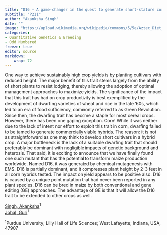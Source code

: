 ```yaml
---
title: "D16 – A game-changer in the quest to generate short-stature corn hybrids"
subtitle: "P211"
author: "Akanksha Singh"
date: ""
image: "https://upload.wikimedia.org/wikipedia/commons/5/5e/Aztec_Diet_Basket_of_Corn_%289755332575%29.jpg"
categories: 
- Quantitative Genetics & Breeding
- Odd Numbered
freeze: true
editor: source
markdown: 
    wrap: 72
---
```


One way to achieve sustainably high crop yields is by planting cultivars with reduced height. The major beneﬁt of this trait stems largely from the ability of short plants to resist lodging, thereby allowing the adoption of optimal management approaches to maximize yields. The signiﬁcance of the impact that this trait has had on crop productivity is best exempliﬁed by the development of dwarﬁng varieties of wheat and rice in the late ‘60s, which led to an era of food suﬃciency, commonly referred to as Green Revolution. Since then, the dwarﬁng trait has become a staple for most cereal crops. However, there has been one gaping exception. Corn! While it was neither due to the lack of intent nor eﬀort to exploit this trait in corn, dwarﬁng failed to be tamed to generate commercially viable hybrids. The reason: it is not as straightforward as one may think to develop short cultivars in a hybrid crop. A major bottleneck is the lack of a suitable dwarfing trait that should preferably be dominant with negligible impacts of genetic background and heterosis. That said, it is exciting to announce that we have finally found one such mutant that has the potential to transform maize production worldwide. Named D16, it was generated by chemical mutagenesis with EMS. D16 is partially dominant, and it compresses plant height by 2-3 feet in all corn hybrids tested. The impact on yield appears to be positive also. D16 is caused by a unique point mutation that had never been reported in any plant species. D16 can be bred in maize by both conventional and gene editing (GE) approaches. The advantage of GE is that it will allow the D16 trait to be extended to other crops as well.

<a href='mailto:singh412@purdue.edu'>Singh, Akanksha</a><sup>1</sup><br><a href='mailto:gjohal@purdue.edu'>Johal, Guri</a><sup>1</sup><br>

<sup>1</sup>Purdue University; Lilly Hall of Life Sciences; West Lafayette; Indiana, USA, 47907<br>